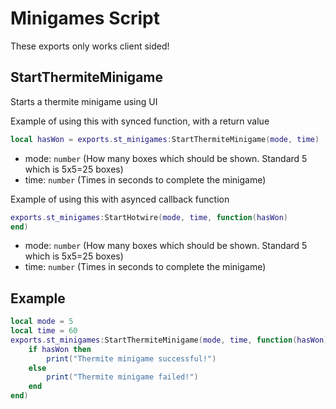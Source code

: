 
# Minigames Script

<ResourceLinks link="https://shop.stausi.com/package/6528185" />

<Callout type="info">
These exports only works client sided!
</Callout>

## StartThermiteMinigame

Starts a thermite minigame using UI

Example of using this with synced function, with a return value

```lua
local hasWon = exports.st_minigames:StartThermiteMinigame(mode, time)
```

- mode: `number` (How many boxes which should be shown. Standard 5 which is 5x5=25 boxes)
- time: `number` (Times in seconds to complete the minigame)

Example of using this with asynced callback function

```lua
exports.st_minigames:StartHotwire(mode, time, function(hasWon)
end)
```

- mode: `number` (How many boxes which should be shown. Standard 5 which is 5x5=25 boxes)
- time: `number` (Times in seconds to complete the minigame)


## Example
```lua
local mode = 5      
local time = 60     
exports.st_minigames:StartThermiteMinigame(mode, time, function(hasWon)
    if hasWon then
        print("Thermite minigame successful!")
    else
        print("Thermite minigame failed!")
    end
end)
```